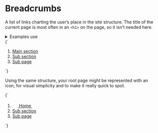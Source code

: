 
<Meta title="UI/Navigation/Breadcrumbs" />

# Breadcrumbs

A list of links charting the user’s place in the site structure. The title of the current page is most often in an `<h1>` on the page, so it isn’t needed here.

<details class="u-margin-xl-y">
  <summary class="u-h4 u-font-medium">Examples use</summary>
  <ul>
    <li>
      <a href="/docs/atoms-icon--icon">a-icon</a>
    </li>
    <li>
      <a href="/docs/atoms-list-reset--list-reset">u-list-none</a>
    </li>
    <li>
      <a href="/docs/utilities-typography--typography">u-h6</a>
    </li>
    <li>
      <a href="/docs/utilities-flex--flex">u-flex</a>
    </li>
    <li>
      <a href="/docs/utilities-box-alignment--items-center">u-items-center</a>
    </li>
    <li>
      <a href="/docs/utilities-color--brand-1">u-fg</a>
    </li>
    <li>
      <a href="/docs/utilities-margin--margin-m">u-margin</a>
    </li>
    <li>
      <a href="/docs/utilities-line-height--u-line-height-min">
        u-line-height-min
      </a>
    </li>
  </ul>
</details>

<Canvas isColumn>
  <Story name="Breadcrumbs">
    {`
      <nav aria-label="breadcrumbs">
        <ol class="u-h6 u-list-none u-flex u-flex-wrap u-items-center">
          <li class="u-margin-xs-right u-flex u-items-center">
            <a href="/">Main section</a>
            <svg width="14" height="14" class="a-icon a-icon--m u-fg-grayscale u-margin-xs-left" aria-hidden="true" focusable="false" xmlns="http://www.w3.org/2000/svg" viewBox="0 0 100 100">
              <use xlink:href="${icons}#icon-caret-right"></use>
            </svg>
          </li>
          <li class="u-margin-xs-right u-flex u-items-center">
            <a href="/">Sub section</a>
            <svg width="14" height="14" class="a-icon a-icon--m u-fg-grayscale u-margin-xs-left" aria-hidden="true" focusable="false" xmlns="http://www.w3.org/2000/svg" viewBox="0 0 100 100">
              <use xlink:href="${icons}#icon-caret-right"></use>
            </svg>
          </li>
          <li class="u-margin-xs-right u-flex u-items-center">
            <a href="/">Sub page</a>
            <svg width="14" height="14" class="a-icon a-icon--m u-fg-grayscale u-margin-xs-left" aria-hidden="true" focusable="false" xmlns="http://www.w3.org/2000/svg" viewBox="0 0 100 100">
              <use xlink:href="${icons}#icon-caret-right"></use>
            </svg>
          </li>
        </ol>
      </nav>
    `}
  </Story>
</Canvas>

Using the same structure, your root page might be represented with an icon, for visual simplicity and to make it really quick to spot.

<Canvas>
  <Story name="Breadcrumbs with icon">
    {`
      <nav aria-label="breadcrumbs">
        <ol class="u-h6 u-list-none u-flex u-flex-wrap u-items-center u-line-height-min">
          <li class="u-margin-xs-right u-flex u-items-center">
            <a href="/" class="u-margin-xs-right u-flex u-items-center">
              <svg width="18" height="18" xmlns="http://www.w3.org/2000/svg" class="a-icon a-icon--m" viewBox="0 0 100 100">
                <use xlink:href="${icons}#icon-home"></use>
              </svg>
              <span class="u-sr-only">Home</span>
              <svg width="14" height="14" class="a-icon a-icon--m u-fg-grayscale u-margin-xs-left" aria-hidden="true" focusable="false" xmlns="http://www.w3.org/2000/svg" viewBox="0 0 100 100">
              <use xlink:href="${icons}#icon-caret-right"></use>
            </svg>
            </a>
          </li>
          <li class="u-margin-xs-right u-flex u-items-center">
            <a href="/">Sub section</a>
            <svg width="14" height="14" class="a-icon a-icon--m u-fg-grayscale u-margin-xs-left" aria-hidden="true" focusable="false" xmlns="http://www.w3.org/2000/svg" viewBox="0 0 100 100">
              <use xlink:href="${icons}#icon-caret-right"></use>
            </svg>
          </li>
          <li class="u-margin-xs-right u-flex u-items-center">
            <a href="/">Sub page</a>
            <svg width="14" height="14" class="a-icon a-icon--m u-fg-grayscale u-margin-xs-left" aria-hidden="true" focusable="false" xmlns="http://www.w3.org/2000/svg" viewBox="0 0 100 100">
              <use xlink:href="${icons}#icon-caret-right"></use>
            </svg>
          </li>
        </ol>
      </nav>
    `}
  </Story>
</Canvas>
